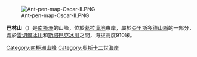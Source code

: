[[Image:Ant-pen-map-Oscar-II.PNG|thumb]]

{{coord|65|36|S|62|12|W|display=title}}

'''巴林山'''（{{lang-en|Mount Baleen}}）是[[南極洲|南極洲]]的山峰，位於[[葛拉漢地|葛拉漢地]]東岸，屬於[[亞里斯多德山脈|亞里斯多德山脈]]的一部分，處於[[雷切爾冰川|雷切爾冰川]]和[[斯塔巴克冰川|斯塔巴克冰川]]之間，海拔高度910米。

{{DEFAULTSORT:Mount Baleen}}
[[Category:南極洲山峰|Category:南極洲山峰]]
[[Category:奧斯卡二世海岸|Category:奧斯卡二世海岸]]


{{OscarIICoast-geo-stub}}